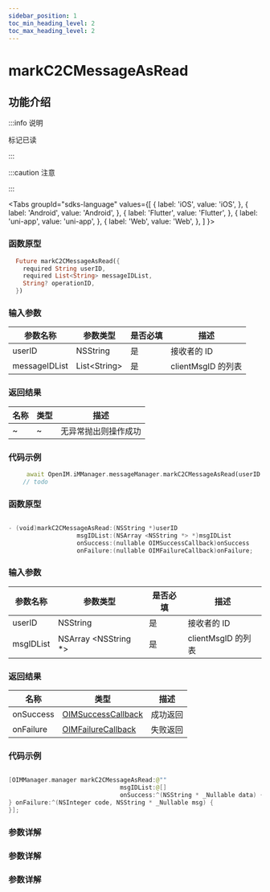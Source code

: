 ```yaml
---
sidebar_position: 1
toc_min_heading_level: 2
toc_max_heading_level: 2
---
```


# markC2CMessageAsRead

## 功能介绍

:::info 说明

标记已读

:::

:::caution 注意

:::

<Tabs
groupId="sdks-language"
values={[
{ label: 'iOS', value: 'iOS', },
{ label: 'Android', value: 'Android', },
{ label: 'Flutter', value: 'Flutter', },
{ label: 'uni-app', value: 'uni-app', },
{ label: 'Web', value: 'Web', },
]
}>

<TabItem value="Flutter">

### 函数原型

```dart showLineNumbers
  Future markC2CMessageAsRead({
    required String userID,
    required List<String> messageIDList,
    String? operationID,
  })
```

### 输入参数

| 参数名称  | 参数类型              | 是否必填 | 描述               |
| --------- | --------------------- | -------- | ------------------ |
| userID    | NSString              | 是       | 接收者的 ID        |
| messageIDList | List<String\> | 是       | clientMsgID 的列表 |

### 返回结果

| 名称      | 类型                                                   | 描述     |
| --------- | ------------------------------------------------------ | -------- |
| ~ | ~ | 无异常抛出则操作成功 |

### 代码示例

```dart showLineNumbers
     await OpenIM.iMManager.messageManager.markC2CMessageAsRead(userID: 'userID', messageIDList: []);
    // todo
```

</TabItem>

<TabItem value="iOS">

### 函数原型

```swift showLineNumbers

- (void)markC2CMessageAsRead:(NSString *)userID
                   msgIDList:(NSArray <NSString *> *)msgIDList
                   onSuccess:(nullable OIMSuccessCallback)onSuccess
                   onFailure:(nullable OIMFailureCallback)onFailure;

```

### 输入参数

| 参数名称  | 参数类型              | 是否必填 | 描述               |
| --------- | --------------------- | -------- | ------------------ |
| userID    | NSString              | 是       | 接收者的 ID        |
| msgIDList | NSArray <NSString \*> | 是       | clientMsgID 的列表 |

### 返回结果

| 名称      | 类型                                                   | 描述     |
| --------- | ------------------------------------------------------ | -------- |
| onSuccess | [OIMSuccessCallback](docs/sdks/Callback/onSuccess.mdx) | 成功返回 |
| onFailure | [OIMFailureCallback](docs/sdks/Callback/onError.mdx)   | 失败返回 |

### 代码示例

```swift showLineNumbers

[OIMManager.manager markC2CMessageAsRead:@""
                               msgIDList:@[]
                               onSuccess:^(NSString * _Nullable data) {
} onFailure:^(NSInteger code, NSString * _Nullable msg) {
}];

```

</TabItem>

<TabItem value="Android">

### 参数详解

</TabItem>

<TabItem value="Web">

### 参数详解

</TabItem>

<TabItem value="uni-app">

### 参数详解

</TabItem>

</Tabs>
